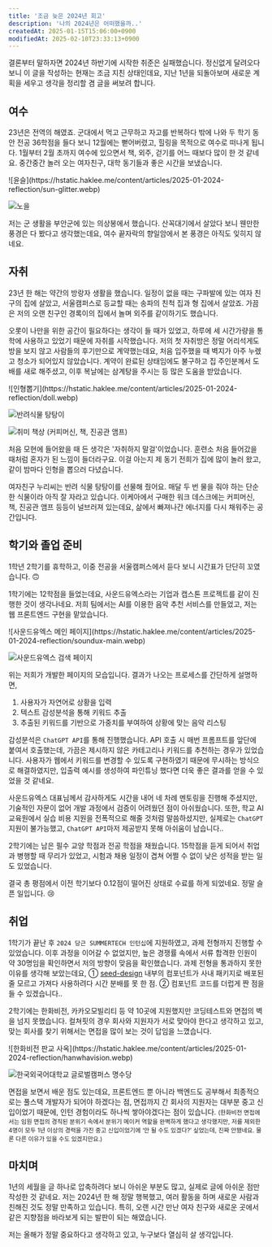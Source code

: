```yaml
---
title: '조금 늦은 2024년 회고'
description: '나의 2024년은 어떠했을까..'
createdAt: 2025-01-15T15:06:00+0900
modifiedAt: 2025-02-10T23:33:13+0900
---
```


결론부터 말하자면 2024년 하반기에 시작한 취준은 실패했습니다. 정신없게 달려오다 보니 이 글을 작성하는 현재는 조금 지친 상태인데요, 지난 1년을 되돌아보며 새로운 계획을 세우고 생각을 정리할 겸 글을 써보려 합니다.

## 여수
23년은 전역의 해였죠. 군대에서 먹고 근무하고 자고를 반복하다 밖에 나와 두 학기 동안 전공 36학점을 들다 보니 12월에는 뻗어버렸고, 힐링을 목적으로 여수로 떠나게 됩니다. 1월부터 2월 초까지 여수에 있으면서 책, 외주, 걷기를 어느 때보다 많이 한 것 같네요. 중간중간 놀러 오는 여자친구, 대학 동기들과 좋은 시간을 보냈습니다.

<div className="image-wrapper expand">
  ![윤슬](https://hstatic.haklee.me/content/articles/2025-01-2024-reflection/sun-glitter.webp)

  ![노을](https://hstatic.haklee.me/content/articles/2025-01-2024-reflection/sunset.webp)
</div>

저는 군 생활을 부안군에 있는 의상봉에서 했습니다. 산꼭대기에서 살았다 보니 웬만한 풍경은 다 봤다고 생각했는데요, 여수 끝자락의 향일암에서 본 풍경은 아직도 잊히지 않네요.

## 자취

23년 한 해는 약간의 방랑자 생활을 했습니다. 일정이 없을 때는 구파발에 있는 여자 친구의 집에 살았고, 서울캠퍼스로 등교할 때는 송파의 친척 집과 형 집에서 살았죠. 가끔은 저의 오랜 친구인 경록이의 집에서 놀며 외주를 같이하기도 했습니다.

오롯이 나만을 위한 공간이 필요하다는 생각이 들 때가 있었고, 하루에 세 시간가량을 통학에 사용하고 있었기 때문에 자취를 시작했습니다. 저의 첫 자취방은 정말 어리석게도 방을 보지 않고 사람들의 후기만으로 계약했는데요, 처음 입주했을 때 벽지가 아주 누렜고 청소가 되어있지 않았습니다. 계약이 완료된 상태임에도 불구하고 집 주인분께서 도배를 새로 해주셨고, 이후 복날에는 삼계탕을 주시는 등 많은 도움을 받았습니다.

<div className="image-wrapper expand">
  ![인형뽑기](https://hstatic.haklee.me/content/articles/2025-01-2024-reflection/doll.webp)

  ![반려식물 탕탕이](https://hstatic.haklee.me/content/articles/2025-01-2024-reflection/tangtang.webp)

  ![취미 책상 (커피머신, 책, 진공관 앰프)](https://hstatic.haklee.me/content/articles/2025-01-2024-reflection/workdesk.webp)
</div>

처음 모현에 들어왔을 때 든 생각은 '자취하지 말걸'이었습니다. 훈련소 처음 들어갔을 때처럼 혼자가 된 느낌이 들더라구요. 이걸 아는지 제 동기 전희가 집에 많이 놀러 왔고, 같이 밤마다 인형을 뽑으러 다녔습니다.

여자친구 누리씨는 반려 식물 탕탕이를 선물해 줬어요. 매달 두 번 물을 줘야 하는 단순한 식물이라 아직 잘 자라고 있습니다. 이케아에서 구매한 워크 데스크에는 커피머신, 책, 진공관 앰프 등등이 널브러져 있는데요, 삶에서 빠져나간 에너지를 다시 채워주는 공간입니다.

## 학기와 졸업 준비

1학년 2학기를 휴학하고, 이중 전공을 서울캠퍼스에서 듣다 보니 시간표가 단단히 꼬였습니다. 🙃

1학기에는 12학점을 들었는데요, 사운드유엑스라는 기업과 캡스톤 프로젝트를 같이 진행한 것이 생각나네요. 저희 팀에서는 AI를 이용한 음악 추천 서비스를 만들었고, 저는 웹 프론트엔드 구현을 맡았습니다.

<div className="image-wrapper expand">
  ![사운드유엑스 메인 페이지](https://hstatic.haklee.me/content/articles/2025-01-2024-reflection/soundux-main.webp)

  ![사운드유엑스 검색 페이지](https://hstatic.haklee.me/content/articles/2025-01-2024-reflection/soundux-search.webp)
</div>

위는 저희가 개발한 페이지의 모습입니다. 결과가 나오는 프로세스를 간단하게 설명하면,

1. 사용자가 자연어로 상황을 입력
2. 텍스트 감성분석을 통해 키워드 추출
3. 추출된 키워드를 기반으로 가중치를 부여하여 상황에 맞는 음악 리스팅

감성분석은 `ChatGPT API`를 통해 진행했습니다. API 호출 시 매번 프롬프트를 앞단에 붙여서 호출했는데, 가끔은 제시하지 않은 카테고리나 키워드를 추천하는 경우가 있었습니다. 사용자가 웹에서 키워드를 변경할 수 있도록 구현하였기 때문에 무시하는 방식으로 해결하였지만, 입출력 예시를 생성하여 파인튜닝 했다면 더욱 좋은 결과를 얻을 수 있었을 것 같네요.

사운드유엑스 대표님께서 감사하게도 시간을 내어 네 차례 멘토링을 진행해 주셨지만, 기술적인 자문이 없어 개발 과정에서 검증이 어려웠던 점이 아쉬웠습니다. 또한, 학교 AI 교육원에서 실습 비용 지원을 전폭적으로 해줄 것처럼 말씀하셨지만, 실제로는 `ChatGPT` 지원이 불가능했고, `ChatGPT API`마저 제공받지 못해 아쉬움이 남습니다..

2학기에는 남은 필수 교양 학점과 전공 학점을 채웠습니다. 15학점을 듣게 되어서 취업과 병행할 때 무리가 있었고, 시험과 채용 일정이 겹쳐 어쩔 수 없이 낮은 성적을 받는 일도 있었습니다.

결국 총 평점에서 이전 학기보다 0.12점이 떨어진 상태로 수료를 하게 되었네요. 정말 슬픈 일입니다. 😢

## 취업

1학기가 끝난 후 `2024 당근 SUMMERTECH 인턴십`에 지원하였고, 과제 전형까지 진행할 수 있었습니다. 이후 과정을 이어갈 수 없었지만, 높은 경쟁률 속에서 서류 합격한 인원이 약 30명임을 확인하면서 저의 방향이 맞음을 확인했습니다. 과제 전형을 통과하지 못한 이유를 생각해 보았는데요, ① [seed-design](https://seed-design.io/) 내부의 컴포넌트가 사내 패키지로 배포된 줄 모르고 가져다 사용하려다 시간 분배를 못 한 점. ② 컴포넌트 코드를 더럽게 짠 점을 들 수 있겠습니다..

2학기에는 한화비전, 카카오모빌리티 등 약 10곳에 지원했지만 코딩테스트와 면접의 벽을 넘지 못했습니다. 컬쳐핏의 경우 회사와 지원자가 서로 맞아야 한다고 생각하고 있고, 맞는 회사를 찾기 위해서는 면접을 많이 보는 것이 답임을 느꼈습니다.

<div className="image-wrapper expand">
  ![한화비전 판교 사옥](https://hstatic.haklee.me/content/articles/2025-01-2024-reflection/hanwhavision.webp)

  ![한국외국어대학교 글로벌캠퍼스 명수당](https://hstatic.haklee.me/content/articles/2025-01-2024-reflection/hufsglobal.webp)
</div>
면접을 보면서 배운 점도 있는데요, 프론트엔드 뿐 아니라 백엔드도 공부해서 최종적으로는 풀스택 개발자가 되어야 하겠다는 점, 면접까지 간 회사의 지원자는 대부분 중고 신입이었기 때문에, 인턴 경험이라도 하나씩 쌓아야겠다는 점이 있습니다.
<small>(한화비전 면접에서는 임원 면접의 경직된 분위기 속에서 분위기 메이커 역할을 완벽하게 했다고 생각했지만, 저를 제외한 4명이 모두 1년 이상의 경력을 가진 중고 신입이었기에 ‘안 될 수도 있겠다?’
  싶었는데, 진짜 안됐네요. 물론 다른 이유가 있을 수도 있겠지만요.)</small>

## 마치며
1년의 세월을 글 하나로 압축하려다 보니 아쉬운 부분도 많고, 실제로 글에 아쉬운 점만 작성한 것 같네요. 저는 2024년 한 해 정말 행복했고, 여러 활동을 하며 새로운 사람과 친해진 것도 정말 만족하고 있습니다. 특히, 오랜 시간 만난 여자 친구와 새로운 곳에서 같은 지향점을 바라보게 되는 발판이 되는 해였습니다.

저는 올해가 정말 중요하다고 생각하고 있고, 누구보다 열심히 살 생각입니다.